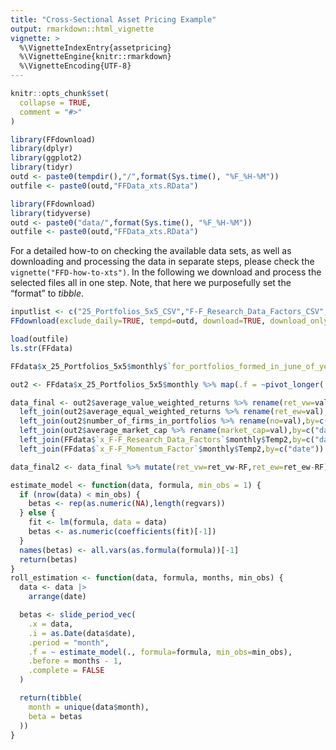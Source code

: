```yaml
---
title: "Cross-Sectional Asset Pricing Example"
output: rmarkdown::html_vignette
vignette: >
  %\VignetteIndexEntry{assetpricing}
  %\VignetteEngine{knitr::rmarkdown}
  %\VignetteEncoding{UTF-8}
---
```


```r
knitr::opts_chunk$set(
  collapse = TRUE,
  comment = "#>"
)
```

```r
library(FFdownload)
library(dplyr)
library(ggplot2)
library(tidyr)
outd <- paste0(tempdir(),"/",format(Sys.time(), "%F_%H-%M"))
outfile <- paste0(outd,"FFData_xts.RData")
```
```r
library(FFdownload)
library(tidyverse)
outd <- paste0("data/",format(Sys.time(), "%F_%H-%M"))
outfile <- paste0(outd,"FFData_xts.RData")
```

For a detailed how-to on checking the available data sets, as well as downloading and processing the data in separate steps, please check the `vignette("FFD-how-to-xts")`. In the following we download and process the selected files all in one step. Note, that here we purposefully set the "format" to _tibble_.

```r
inputlist <- c("25_Portfolios_5x5_CSV","F-F_Research_Data_Factors_CSV","F-F_Momentum_Factor_CSV")
FFdownload(exclude_daily=TRUE, tempd=outd, download=TRUE, download_only=FALSE, inputlist=inputlist, output_file = outfile, format = "tibble")
```

```r
load(outfile)
ls.str(FFdata)
```

```r
FFdata$x_25_Portfolios_5x5$monthly$`for_portfolios_formed_in_june_of_year_tvalue_weight_average_of_be/me_calculated_for_june_of_t_to_june_of_t+1_as:sum[me(mth)_*_be(fiscal_year_t-1)_/_me(dec_t-1)]_/_sum[me(mth)]where_mth_is_a_month_from_june_of_t_to_june_of_t+1and_be(fiscal_year_t-1)_is_adjusted_for_net_stock_issuance_to_dec_t-1`
```

```r
out2 <- FFdata$x_25_Portfolios_5x5$monthly %>% map(.f = ~pivot_longer(.x, 2:26, names_to = "PFs", values_to = "val"))
```


```r
data_final <- out2$average_value_weighted_returns %>% rename(ret_vw=val) %>% 
  left_join(out2$average_equal_weighted_returns %>% rename(ret_ew=val),by=c("date","PFs")) %>% 
  left_join(out2$number_of_firms_in_portfolios %>% rename(no=val),by=c("date","PFs")) %>% 
  left_join(out2$average_market_cap %>% rename(market_cap=val),by=c("date","PFs")) %>% 
  left_join(FFdata$`x_F-F_Research_Data_Factors`$monthly$Temp2,by=c("date")) %>%
  left_join(FFdata$`x_F-F_Momentum_Factor`$monthly$Temp2,by=c("date"))
```

```r
data_final2 <- data_final %>% mutate(ret_vw=ret_vw-RF,ret_ew=ret_ew-RF) %>% 
```

```r
estimate_model <- function(data, formula, min_obs = 1) {
  if (nrow(data) < min_obs) {
    betas <- rep(as.numeric(NA),length(regvars))
  } else {
    fit <- lm(formula, data = data)
    betas <- as.numeric(coefficients(fit)[-1])
  }
  names(betas) <- all.vars(as.formula(formula))[-1]
  return(betas)
}
roll_estimation <- function(data, formula, months, min_obs) {
  data <- data |>
    arrange(date)

  betas <- slide_period_vec(
    .x = data,
    .i = as.Date(data$date),
    .period = "month",
    .f = ~ estimate_model(., formula=formula, min_obs=min_obs),
    .before = months - 1,
    .complete = FALSE
  )

  return(tibble(
    month = unique(data$month),
    beta = betas
  ))
}

```

